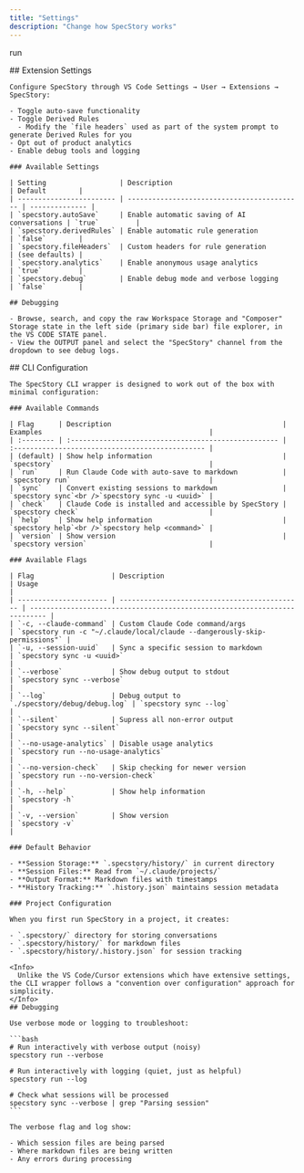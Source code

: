 ```yaml
---
title: "Settings"
description: "Change how SpecStory works"
---
```


run 

<Tabs>
  <Tab title="Cursor + VSCode">
    ## Extension Settings

    Configure SpecStory through VS Code Settings → User → Extensions → SpecStory:

    - Toggle auto-save functionality
    - Toggle Derived Rules
      - Modify the `file headers` used as part of the system prompt to generate Derived Rules for you
    - Opt out of product analytics
    - Enable debug tools and logging

    ### Available Settings

    | Setting                  | Description                                 | Default        |
    | ------------------------ | ------------------------------------------- | -------------- |
    | `specstory.autoSave`     | Enable automatic saving of AI conversations | `true`         |
    | `specstory.derivedRules` | Enable automatic rule generation            | `false`        |
    | `specstory.fileHeaders`  | Custom headers for rule generation          | (see defaults) |
    | `specstory.analytics`    | Enable anonymous usage analytics            | `true`         |
    | `specstory.debug`        | Enable debug mode and verbose logging       | `false`        |

    ## Debugging

    - Browse, search, and copy the raw Workspace Storage and "Composer" Storage state in the left side (primary side bar) file explorer, in the VS CODE STATE panel.
    - View the OUTPUT panel and select the "SpecStory" channel from the dropdown to see debug logs.
  </Tab>
  <Tab title="Claude Code">
    ## CLI Configuration

    The SpecStory CLI wrapper is designed to work out of the box with minimal configuration:

    ### Available Commands

    | Flag      | Description                                          | Examples                                         |
    | :-------- | :--------------------------------------------------- | :----------------------------------------------- |
    | (default) | Show help information                                | `specstory`                                      |
    | `run`     | Run Claude Code with auto-save to markdown           | `specstory run`                                  |
    | `sync`    | Convert existing sessions to markdown                | `specstory sync`<br />`specstory sync -u <uuid>` |
    | `check`   | Claude Code is installed and accessible by SpecStory | `specstory check`                                |
    | `help`    | Show help information                                | `specstory help`<br />`specstory help <command>` |
    | `version` | Show version                                         | `specstory version`                              |

    ### Available Flags

    | Flag                   | Description                                   | Usage                                                                      |
    | ---------------------- | --------------------------------------------- | -------------------------------------------------------------------------- |
    | `-c, --claude-command` | Custom Claude Code command/args               | `specstory run -c "~/.claude/local/claude --dangerously-skip-permissions"` |
    | `-u, --session-uuid`   | Sync a specific session to markdown           | `specstory sync -u <uuid>`                                                 |
    | `--verbose`            | Show debug output to stdout                   | `specstory sync --verbose`                                                 |
    | `--log`                | Debug output to `./specstory/debug/debug.log` | `specstory sync --log`                                                     |
    | `--silent`             | Supress all non-error output                  | `specstory sync --silent`                                                  |
    | `--no-usage-analytics` | Disable usage analytics                       | `specstory run --no-usage-analytics`                                       |
    | `--no-version-check`   | Skip checking for newer version               | `specstory run --no-version-check`                                         |
    | `-h, --help`           | Show help information                         | `specstory -h`                                                             |
    | `-v, --version`        | Show version                                  | `specstory -v`                                                             |

    ### Default Behavior

    - **Session Storage:** `.specstory/history/` in current directory
    - **Session Files:** Read from `~/.claude/projects/`
    - **Output Format:** Markdown files with timestamps
    - **History Tracking:** `.history.json` maintains session metadata

    ### Project Configuration

    When you first run SpecStory in a project, it creates:

    - `.specstory/` directory for storing conversations
    - `.specstory/history/` for markdown files
    - `.specstory/history/.history.json` for session tracking

    <Info>
      Unlike the VS Code/Cursor extensions which have extensive settings, the CLI wrapper follows a "convention over configuration" approach for simplicity.
    </Info>
    ## Debugging

    Use verbose mode or logging to troubleshoot:

    ```bash
    # Run interactively with verbose output (noisy)
    specstory run --verbose
    
    # Run interactively with logging (quiet, just as helpful)
    specstory run --log
    
    # Check what sessions will be processed
    specstory sync --verbose | grep "Parsing session"
    ```

    The verbose flag and log show:

    - Which session files are being parsed
    - Where markdown files are being written
    - Any errors during processing
  </Tab>
</Tabs>